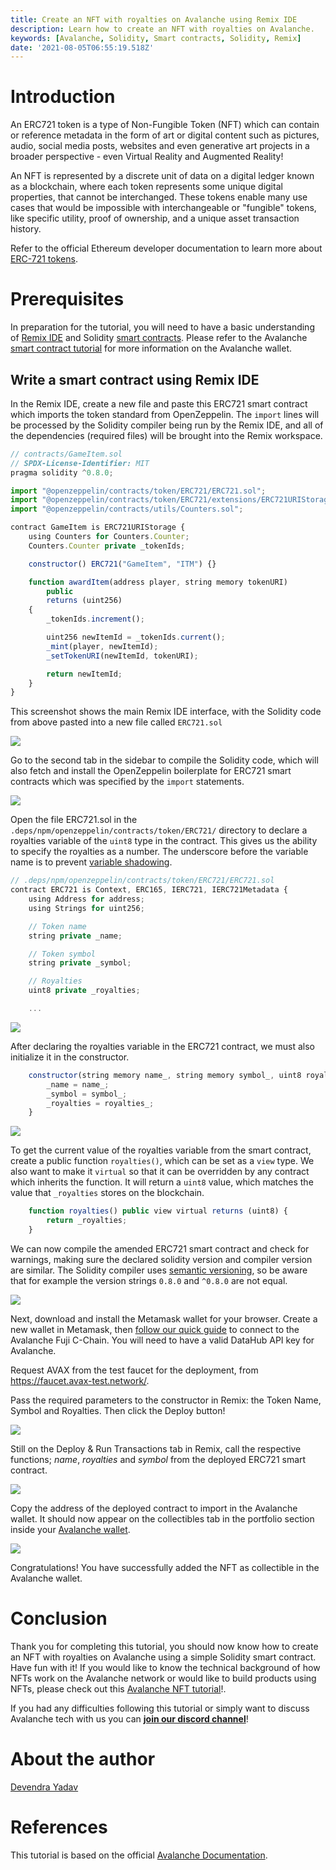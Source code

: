```yaml
---
title: Create an NFT with royalties on Avalanche using Remix IDE
description: Learn how to create an NFT with royalties on Avalanche.
keywords: [Avalanche, Solidity, Smart contracts, Solidity, Remix]
date: '2021-08-05T06:55:19.518Z'
---
```


# Introduction

An ERC721 token is a type of Non-Fungible Token (NFT) which can contain or reference metadata in the form of art or digital content such as pictures, audio, social media posts, websites and even generative art projects in a broader perspective - even Virtual Reality and Augmented Reality!

An NFT is represented by a discrete unit of data on a digital ledger known as a blockchain, where each token represents some unique digital properties, that cannot be interchanged. These tokens enable many use cases that would be impossible with interchangeable or "fungible" tokens, like specific utility, proof of ownership, and a unique asset transaction history.

Refer to the official Ethereum developer documentation to learn more about [ERC-721 tokens](https://ethereum.org/en/developers/docs/standards/tokens/erc-721/).

# Prerequisites

In preparation for the tutorial, you will need to have a basic understanding of [Remix IDE](https://remix.ethereum.org/) and Solidity [smart contracts](https://solidity-by-example.org/). Please refer to the Avalanche [smart contract tutorial](https://learn.figment.io/tutorials/deploy-a-smart-contract-on-avalanche-using-remix-and-metamask) for more information on the Avalanche wallet.

## Write a smart contract using Remix IDE

In the Remix IDE, create a new file and paste this ERC721 smart contract which imports the token standard from OpenZeppelin. The `import` lines will be processed by the Solidity compiler being run by the Remix IDE, and all of the dependencies (required files) will be brought into the Remix workspace.

```javascript
// contracts/GameItem.sol
// SPDX-License-Identifier: MIT
pragma solidity ^0.8.0;

import "@openzeppelin/contracts/token/ERC721/ERC721.sol";
import "@openzeppelin/contracts/token/ERC721/extensions/ERC721URIStorage.sol";
import "@openzeppelin/contracts/utils/Counters.sol";

contract GameItem is ERC721URIStorage {
    using Counters for Counters.Counter;
    Counters.Counter private _tokenIds;

    constructor() ERC721("GameItem", "ITM") {}

    function awardItem(address player, string memory tokenURI)
        public
        returns (uint256)
    {
        _tokenIds.increment();

        uint256 newItemId = _tokenIds.current();
        _mint(player, newItemId);
        _setTokenURI(newItemId, tokenURI);

        return newItemId;
    }
}
```

This screenshot shows the main Remix IDE interface, with the Solidity code from above pasted into a new file called `ERC721.sol`

![](./assets/avalanche-create-nft-with-royalties-image-1.png)

Go to the second tab in the sidebar to compile the Solidity code, which will also fetch and install the OpenZeppelin boilerplate for ERC721 smart contracts which was specified by the `import` statements.

![](./assets/avalanche-create-nft-with-royalties-image-2.png)

Open the file ERC721.sol in the `.deps/npm/openzeppelin/contracts/token/ERC721/` directory to declare a royalties variable of the `uint8` type in the contract. This gives us the ability to specify the royalties as a number. The underscore before the variable name is to prevent [variable shadowing](https://en.wikipedia.org/wiki/Variable_shadowing).

```javascript
// .deps/npm/openzeppelin/contracts/token/ERC721/ERC721.sol
contract ERC721 is Context, ERC165, IERC721, IERC721Metadata {
    using Address for address;
    using Strings for uint256;

    // Token name
    string private _name;

    // Token symbol
    string private _symbol;

    // Royalties
    uint8 private _royalties;

    ...
```

![](./assets/avalanche-create-nft-with-royalties-image-3.png)

After declaring the royalties variable in the ERC721 contract, we must also initialize it in the constructor.

```javascript
    constructor(string memory name_, string memory symbol_, uint8 royalties_) {
        _name = name_;
        _symbol = symbol_;
        _royalties = royalties_;
    }
```

![](./assets/avalanche-create-nft-with-royalties-image-4.png)

To get the current value of the royalties variable from the smart contract, create a public function `royalties()`, which can be set as a `view` type. We also want to make it `virtual` so that it can be overridden by any contract which inherits the function. It will return a `uint8` value, which matches the value that `_royalties` stores on the blockchain.

```javascript
    function royalties() public view virtual returns (uint8) {
        return _royalties;
    }
```

We can now compile the amended ERC721 smart contract and check for warnings, making sure the declared solidity version and compiler version are similar. The Solidity compiler uses [semantic versioning](http://semver.org/), so be aware that for example the version strings `0.8.0` and `^0.8.0` are not equal.

![](./assets/avalanche-create-nft-with-royalties-image-5.png)

Next, download and install the Metamask wallet for your browser. Create a new wallet in Metamask, then [follow our quick guide](https://learn.figment.io/tutorials/deploy-a-smart-contract-on-avalanche-using-remix-and-metamask#step-1-setting-up-metamask) to connect to the Avalanche Fuji C-Chain. You will need to have a valid DataHub API key for Avalanche.

Request AVAX from the test faucet for the deployment, from <https://faucet.avax-test.network/>.

Pass the required parameters to the constructor in Remix: the Token Name, Symbol and Royalties. Then click the Deploy button!

![](./assets/avalanche-create-nft-with-royalties-image-6.png)

Still on the Deploy & Run Transactions tab in Remix, call the respective functions; _name_, _royalties_ and _symbol_ from the deployed ERC721 smart contract.

![](./assets/avalanche-create-nft-with-royalties-image-7.png)

Copy the address of the deployed contract to import in the Avalanche wallet. It should now appear on the collectibles tab in the portfolio section inside your [Avalanche wallet](https://wallet.avax.network/).

![](./assets/avalanche-create-nft-with-royalties-image-8.png)

Congratulations! You have successfully added the NFT as collectible in the Avalanche wallet.

# Conclusion

Thank you for completing this tutorial, you should now know how to create an NFT with royalties on Avalanche using a simple Solidity smart contract. Have fun with it! If you would like to know the technical background of how NFTs work on the Avalanche network or would like to build products using NFTs, please check out this [Avalanche NFT tutorial](https://learn.figment.io/tutorials/create-mint-transfer-nft)!.

If you had any difficulties following this tutorial or simply want to discuss Avalanche tech with us you can [**join our discord channel**](https://discord.gg/fszyM7K)!

# About the author

[Devendra Yadav](https://twitter.com/de_villa7)

# References

This tutorial is based on the official [Avalanche Documentation](https://docs.avax.network/build/tutorials/smart-contracts/deploy-a-smart-contract-on-avalanche-using-remix-and-metamask).
